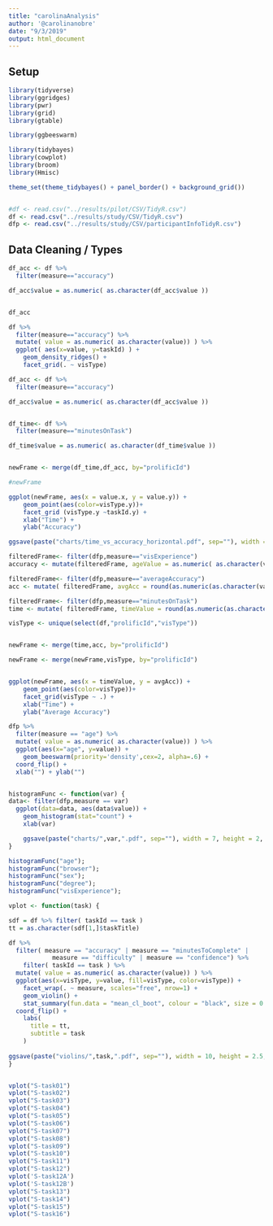 ```yaml
---
title: "carolinaAnalysis"
author: '@carolinanobre'
date: "9/3/2019"
output: html_document
---
```


## Setup

```r
library(tidyverse)
library(ggridges)
library(pwr) 
library(grid)
library(gtable)

library(ggbeeswarm)

library(tidybayes)
library(cowplot)
library(broom)
library(Hmisc)

theme_set(theme_tidybayes() + panel_border() + background_grid())


#df <- read.csv("../results/pilot/CSV/TidyR.csv")
df <- read.csv("../results/study/CSV/TidyR.csv")
dfp <- read.csv("../results/study/CSV/participantInfoTidyR.csv")
```


## Data Cleaning / Types

```r

df_acc <- df %>% 
  filter(measure=="accuracy") 

df_acc$value = as.numeric( as.character(df_acc$value ))


df_acc
```

```r
df %>% 
  filter(measure=="accuracy") %>% 
  mutate( value = as.numeric( as.character(value)) ) %>% 
  ggplot( aes(x=value, y=taskId) ) +
    geom_density_ridges() +
    facet_grid(. ~ visType)

```

```r

df_acc <- df %>% 
  filter(measure=="accuracy") 

df_acc$value = as.numeric( as.character(df_acc$value ))


df_time<- df %>% 
  filter(measure=="minutesOnTask") 

df_time$value = as.numeric( as.character(df_time$value ))


newFrame <- merge(df_time,df_acc, by="prolificId")

#newFrame

ggplot(newFrame, aes(x = value.x, y = value.y)) +
    geom_point(aes(color=visType.y))+
    facet_grid (visType.y ~taskId.y) +
    xlab("Time") +
    ylab("Accuracy")

ggsave(paste("charts/time_vs_accuracy_horizontal.pdf", sep=""), width = 35, height =3, units = "in")

```


```r
filteredFrame<- filter(dfp,measure=="visExperience")
accuracy <- mutate(filteredFrame, ageValue = as.numeric( as.character(value)) ) 

filteredFrame<- filter(dfp,measure=="averageAccuracy")
acc <- mutate( filteredFrame, avgAcc = round(as.numeric(as.character(value)),digits=2) ) 

filteredFrame<- filter(dfp,measure=="minutesOnTask")
time <- mutate( filteredFrame, timeValue = round(as.numeric(as.character(value)),digits=2) ) 

visType <- unique(select(df,"prolificId","visType"))


newFrame <- merge(time,acc, by="prolificId")

newFrame <- merge(newFrame,visType, by="prolificId")


ggplot(newFrame, aes(x = timeValue, y = avgAcc)) +
    geom_point(aes(color=visType))+
    facet_grid(visType ~ .) +
    xlab("Time") +
    ylab("Average Accuracy")
```


```r

dfp %>% 
  filter(measure == "age") %>% 
  mutate( value = as.numeric( as.character(value)) ) %>% 
  ggplot(aes(x="age", y=value)) +
    geom_beeswarm(priority='density',cex=2, alpha=.6) +
  coord_flip() +
  xlab("") + ylab("")


histogramFunc <- function(var) {
data<- filter(dfp,measure == var) 
  ggplot(data=data, aes(data$value)) + 
    geom_histogram(stat="count") +
    xlab(var) 

    ggsave(paste("charts/",var,".pdf", sep=""), width = 7, height = 2, units = "in")
}

histogramFunc("age");
histogramFunc("browser");
histogramFunc("sex");
histogramFunc("degree");
histogramFunc("visExperience");


```


```r


vplot <- function(task) {

sdf = df %>% filter( taskId == task )
tt = as.character(sdf[1,]$taskTitle)

df %>% 
  filter( measure == "accuracy" | measure == "minutesToComplete" | 
            measure == "difficulty" | measure == "confidence") %>% 
    filter( taskId == task ) %>% 
  mutate( value = as.numeric( as.character(value)) ) %>% 
  ggplot(aes(x=visType, y=value, fill=visType, color=visType)) +
    facet_wrap(. ~ measure, scales="free", nrow=1) +
    geom_violin() +
    stat_summary(fun.data = "mean_cl_boot", colour = "black", size = 0.5, alpha=1) +
  coord_flip() + 
    labs(
      title = tt,
      subtitle = task
    )
  
ggsave(paste("violins/",task,".pdf", sep=""), width = 10, height = 2.5, units = "in")
}


vplot("S-task01")
vplot("S-task02")
vplot("S-task03")
vplot("S-task04")
vplot("S-task05")
vplot("S-task06")
vplot("S-task07")
vplot("S-task08")
vplot("S-task09")
vplot("S-task10")
vplot("S-task11")
vplot("S-task12")
vplot('S-task12A')
vplot('S-task12B')
vplot("S-task13")
vplot("S-task14")
vplot("S-task15")
vplot("S-task16")

  
```